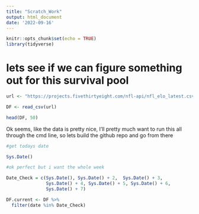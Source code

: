 ```yaml
---
title: "Scratch_Work"
output: html_document
date: '2022-09-16'
---
```


```r
knitr::opts_chunk$set(echo = TRUE)
library(tidyverse)
```

# lets see if we can figure something out for this survival pool

```r
url <- "https://projects.fivethirtyeight.com/nfl-api/nfl_elo_latest.csv"

DF <- read_csv(url)
```

```r
head(DF, 50)
```

Ok seems, like the data is pretty nice, I'll pretty much want to run this all through the cmd line, so lets build the github repo and go from there

```r
#get todays date

Sys.Date()

#ok perfect but i want the whole week

Date_Check = c(Sys.Date(), Sys.Date() + 2,  Sys.Date() + 3, 
               Sys.Date() + 4, Sys.Date() + 5, Sys.Date() + 6,
               Sys.Date() + 7)
```


```r
DF.current <- DF %>% 
  filter(date %in% Date_Check)
```









